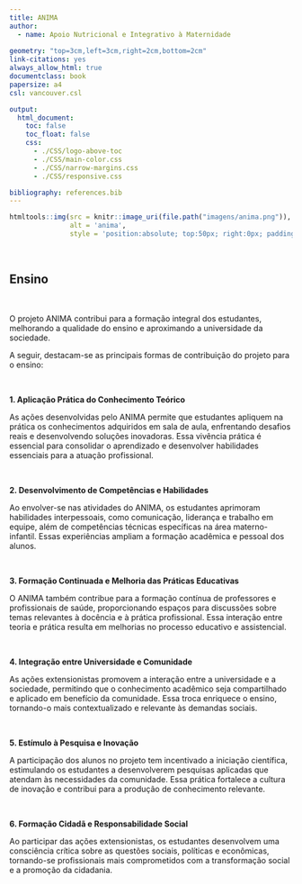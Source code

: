 ```yaml
---
title: ANIMA
author:
  - name: Apoio Nutricional e Integrativo à Maternidade
  
geometry: "top=3cm,left=3cm,right=2cm,bottom=2cm"
link-citations: yes
always_allow_html: true
documentclass: book
papersize: a4
csl: vancouver.csl

output:
  html_document:
    toc: false
    toc_float: false
    css:
      - ./CSS/logo-above-toc
      - ./CSS/main-color.css
      - ./CSS/narrow-margins.css
      - ./CSS/responsive.css

bibliography: references.bib
---
```


```r
htmltools::img(src = knitr::image_uri(file.path("imagens/anima.png")), 
               alt = 'anima', 
               style = 'position:absolute; top:50px; right:0px; padding:10px; width:150px;')
```

<br>

## **Ensino**

<br>

O projeto ANIMA contribui para a formação integral dos estudantes, melhorando a qualidade do ensino e aproximando a universidade da sociedade. 

A seguir, destacam-se as principais formas de contribuição do projeto para o ensino:

<br>

**1. Aplicação Prática do Conhecimento Teórico**

As ações desenvolvidas pelo ANIMA permite que estudantes apliquem na prática os conhecimentos adquiridos em sala de aula, enfrentando desafios reais e desenvolvendo soluções inovadoras. Essa vivência prática é essencial para consolidar o aprendizado e desenvolver habilidades essenciais para a atuação profissional.

<br>

**2. Desenvolvimento de Competências e Habilidades**

Ao envolver-se nas atividades do ANIMA, os estudantes aprimoram habilidades interpessoais, como comunicação, liderança e trabalho em equipe, além de competências técnicas específicas na área materno-infantil. Essas experiências ampliam a formação acadêmica e pessoal dos alunos.

<br>

**3. Formação Continuada e Melhoria das Práticas Educativas**

O ANIMA também contribue para a formação contínua de professores e profissionais de saúde, proporcionando espaços para discussões sobre temas relevantes à docência e à prática profissional. Essa interação entre teoria e prática resulta em melhorias no processo educativo e assistencial.

<br>

**4. Integração entre Universidade e Comunidade**

As ações extensionistas promovem a interação entre a universidade e a sociedade, permitindo que o conhecimento acadêmico seja compartilhado e aplicado em benefício da comunidade. Essa troca enriquece o ensino, tornando-o mais contextualizado e relevante às demandas sociais.

<br>

**5. Estímulo à Pesquisa e Inovação**

A participação dos alunos no projeto tem incentivado a iniciação científica, estimulando os estudantes a desenvolverem pesquisas aplicadas que atendam às necessidades da comunidade. Essa prática fortalece a cultura de inovação e contribui para a produção de conhecimento relevante.

<br>

**6. Formação Cidadã e Responsabilidade Social**

Ao participar das ações extensionistas, os estudantes desenvolvem uma consciência crítica sobre as questões sociais, políticas e econômicas, tornando-se profissionais mais comprometidos com a transformação social e a promoção da cidadania.

